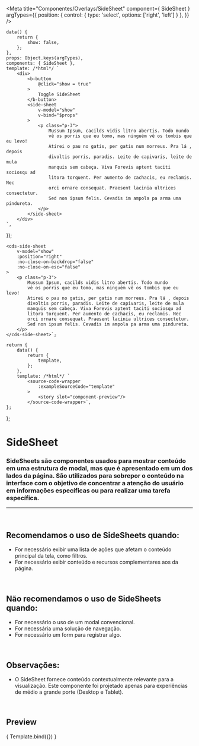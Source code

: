 
<Meta
	title="Componentes/Overlays/SideSheet"
	component={ SideSheet }
	argTypes={{
		position: {
			control: {
				type: 'select',
				options: ['right', 'left']
			}
		},
	}}
/>

	data() {
		return {
			show: false,
		};
	},
	props: Object.keys(argTypes),
	components: { SideSheet },
	template: /*html*/ `
		<div>
			<b-button
				@click="show = true"
			>
				Toggle SideSheet
			</b-button>
			<side-sheet
				v-model="show"
				v-bind="$props"
			>
				<p class="p-3">
					Mussum Ipsum, cacilds vidis litro abertis. Todo mundo
					vê os porris que eu tomo, mas ninguém vê os tombis que eu levo!
					Atirei o pau no gatis, per gatis num morreus. Pra lá , depois
					divoltis porris, paradis. Leite de capivaris, leite de mula
					manquis sem cabeça. Viva Forevis aptent taciti sociosqu ad
					litora torquent. Per aumento de cachacis, eu reclamis. Nec
					orci ornare consequat. Praesent lacinia ultrices consectetur.
					Sed non ipsum felis. Cevadis im ampola pa arma uma pindureta.
				</p>
			</side-sheet>
		</div>
	`,
});

	<cds-side-sheet
		v-model="show"
		:position="right"
		:no-close-on-backdrop="false"
		:no-close-on-esc="false"
	>
		<p class="p-3">
			Mussum Ipsum, cacilds vidis litro abertis. Todo mundo
			vê os porris que eu tomo, mas ninguém vê os tombis que eu levo!
			Atirei o pau no gatis, per gatis num morreus. Pra lá , depois
			divoltis porris, paradis. Leite de capivaris, leite de mula
			manquis sem cabeça. Viva Forevis aptent taciti sociosqu ad
			litora torquent. Per aumento de cachacis, eu reclamis. Nec
			orci ornare consequat. Praesent lacinia ultrices consectetur.
			Sed non ipsum felis. Cevadis im ampola pa arma uma pindureta.
		</p>
	</cds-side-sheet>`;

	return {
		data() {
			return {
				template,
			};
		},
		template: /*html*/ `
			<source-code-wrapper
				:exampleSourceCode="template"
			>
				<story slot="component-preview"/>
			</source-code-wrapper>`,
	};
};

# SideSheet

### SideSheets são componentes usados para mostrar conteúdo em uma estrutura de modal, mas que é apresentado em um dos lados da página. São utilizados para sobrepor o conteúdo na interface com o objetivo de concentrar a atenção do usuário em informações específicas ou para realizar uma tarefa específica.
---
<br />


## Recomendamos o uso de SideSheets quando:
- For necessário exibir uma lista de ações que afetam o conteúdo principal da tela, como filtros.
- For necessário exibir conteúdo e recursos complementares aos da página.

<br />

## Não recomendamos o uso de SideSheets quando:
- For necessário o uso de um modal convencional.
- For necessária uma solução de navegação.
- For necessário um form para registrar algo.

<br />

## Observações:
- O SideSheet fornece conteúdo contextualmente relevante para a visualização. Este componente foi projetado apenas para experiências de médio a grande porte (Desktop e Tablet).
<br />

## Preview

<Canvas>
	<Story
		name="SideSheet"
		decorators={[docsDecorator]}
		args={{
			position: 'right',
			noCloseOnBackdrop: false,
			noCloseOnEsc: false,
		}}
	>
		{ Template.bind({}) }
	</Story>
</Canvas>

<ArgsTable story="SideSheet" />
